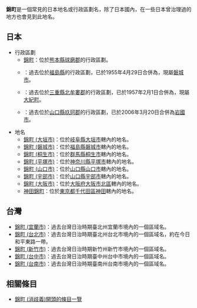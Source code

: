'''錦町'''是一個常見的日本地名或行政區劃名，除了日本國內，在一些日本曾治理過的地方也會見到此地名。

==日本==

* 行政區劃
** [[錦町|錦町]]：位於[[熊本縣|熊本縣]][[球磨郡|球磨郡]]的行政區劃。
** {{tsl|ja|錦町 (福島県)|錦町 (福島縣)}}：過去位於[[福島縣|福島縣]]{{link-ja|石城郡 (日本)|石城郡|石城郡}}的行政區劃，已於1955年4月29日合併為{{tsl|ja|勿来市}}，現屬[[磐城市|磐城市]]。
** {{Tsl|ja|錦町 (三重県)|錦町 (三重縣)}}：過去位於[[三重縣|三重縣]][[北牟婁郡|北牟婁郡]]的行政區劃，已於1957年2月1日合併為{{Tsl|ja|紀勢町}}，現屬[[大紀町|大紀町]]。
** {{tsl|ja|錦町 (山口県)|錦町 (山口縣)}}：過去位於[[山口縣|山口縣]][[玖珂郡|玖珂郡]]的行政區劃，已於2006年3月20日合併為[[岩國市|岩國市]]。
*地名
** [[錦町_(大垣市)|錦町 (大垣市)]]：位於[[岐阜縣|岐阜縣]][[大垣市|大垣市]]轄內的地名。
** [[錦町_(磐城市)|錦町 (磐城市)]]：位於[[福島縣|福島縣]][[磐城市|磐城市]]轄內的地名。
** [[錦町_(桐生市)|錦町 (桐生市)]]：位於[[群馬縣|群馬縣]][[桐生市|桐生市]]轄內的地名。
** [[錦町_(平塚市)|錦町 (平塚市)]]：位於[[神奈川縣|神奈川縣]][[平塚市|平塚市]]轄內的地名。
** [[錦町_(山口市)|錦町 (山口市)]]：位於[[山口縣|山口縣]][[山口市|山口市]]轄內的地名。
** [[錦町_(宇部市)|錦町 (宇部市)]]：位於[[山口縣|山口縣]][[宇部市|宇部市]]轄內的地名。
** [[錦町_(大阪市)|錦町 (大阪市)]]：位於[[大阪府|大阪府]][[大阪市|大阪市]][[北區_(大阪市)|北區]]轄內的地名。
** [[神田錦町|神田錦町]]：位於[[東京都|東京都]][[千代田區|千代田區]][[神田|神田]]轄內的地名。

==台灣==
* [[錦町_(宜蘭市)|錦町 (宜蘭市)]]：過去台灣日治時期臺北州宜蘭市境內的一個區域名。
* [[錦町_(台北市)|錦町 (台北市)]]：過去台灣日治時期臺北州台北市境內的一個區域名，約在今日和平東路一帶。
* [[錦町_(新竹市)|錦町 (新竹市)]]：過去台灣日治時期新竹州新竹市境內的一個區域名。
* [[錦町_(台中市)|錦町 (台中市)]]：過去台灣日治時期臺中州台中市境內的一個區域名。
* [[錦町_(台南市)|錦町 (台南市)]]：過去台灣日治時期臺南州台南市境內的一個區域名。

==相關條目==
* [[:Special:Prefixindex/錦町_(消歧義)|錦町 (消歧義)開頭的條目一覽]]

{{disambig|Cat=二字日本相關消歧義}}
